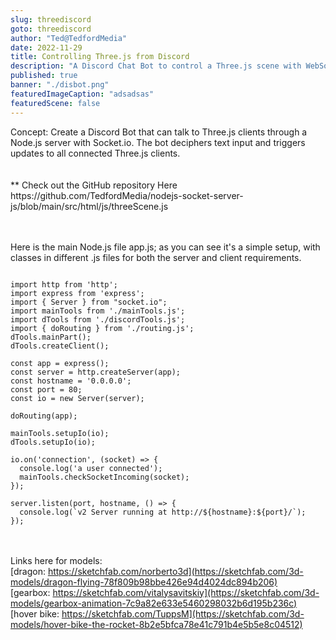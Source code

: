 ```yaml
---
slug: threediscord
goto: threediscord
author: "Ted@TedfordMedia"
date: 2022-11-29
title: Controlling Three.js from Discord
description: "A Discord Chat Bot to control a Three.js scene with WebSockets"
published: true
banner: "./disbot.png"
featuredImageCaption: "adsadsas"
featuredScene: false
---
```



<Layout>
  Concept: Create a Discord Bot that can talk to Three.js clients through a
  Node.js server with Socket.io. The bot deciphers text input and triggers
  updates to all connected Three.js clients.
  <br /> <br />
  <br />
  <YouTube youTubeId="i8fYWOt6hKE" />
</Layout>

<Layout>
** Check out the GitHub repository Here<br />
https://github.com/TedfordMedia/nodejs-socket-server-js/blob/main/src/html/js/threeScene.js<br />

<Link aria-label={`Here`} to={`https://github.com/TedfordMedia/nodejs-socket-server-js`}/>

<br />
<br />

Here is the main Node.js file app.js; as you can see it's a simple setup, with classes in different .js files for both the server and client requirements. <br />

```

import http from 'http';
import express from 'express';
import { Server } from "socket.io";
import mainTools from './mainTools.js';
import dTools from './discordTools.js';
import { doRouting } from './routing.js';
dTools.mainPart();
dTools.createClient();

const app = express();
const server = http.createServer(app);
const hostname = '0.0.0.0';
const port = 80;
const io = new Server(server);

doRouting(app);

mainTools.setupIo(io);
dTools.setupIo(io);

io.on('connection', (socket) => {
  console.log('a user connected');
  mainTools.checkSocketIncoming(socket);
});

server.listen(port, hostname, () => {
  console.log(`v2 Server running at http://${hostname}:${port}/`);
});
```

<br /><br />Links here for models:<br />
[dragon: https://sketchfab.com/norberto3d](https://sketchfab.com/3d-models/dragon-flying-78f809b98bbe426e94d4024dc894b206)<br />
[gearbox: https://sketchfab.com/vitalysavitskiy](https://sketchfab.com/3d-models/gearbox-animation-7c9a82e633e5460298032b6d195b236c)<br />
[hover bike: https://sketchfab.com/TuppsM](https://sketchfab.com/3d-models/hover-bike-the-rocket-8b2e5bfca78e41c791b4e5b5e8c04512)<br />

</Layout>
